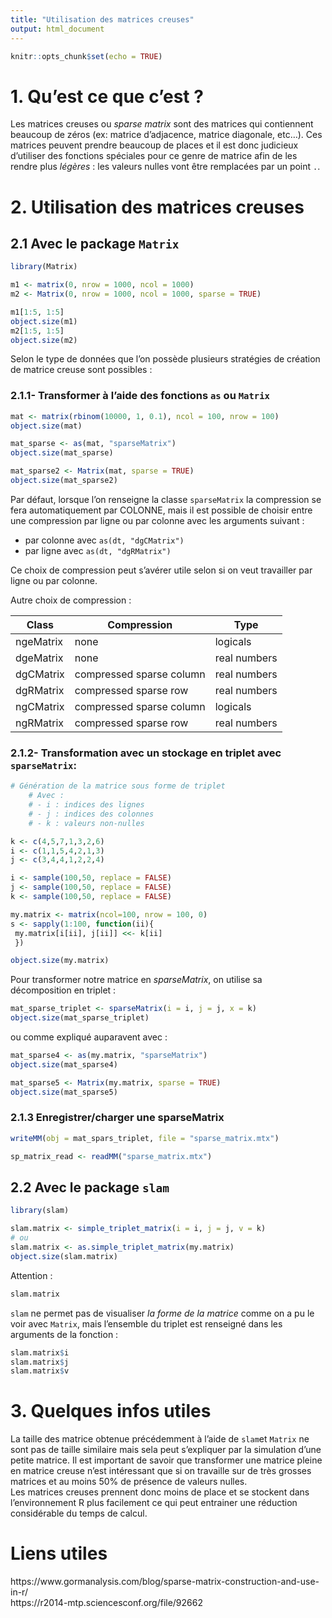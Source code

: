 ```yaml
---
title: "Utilisation des matrices creuses"
output: html_document
---
```


```r
knitr::opts_chunk$set(echo = TRUE)
```


# 1. Qu'est ce que c'est ?

Les matrices creuses ou *sparse matrix* sont des matrices qui contiennent beaucoup de zéros (ex: matrice d'adjacence, matrice diagonale, etc...). Ces matrices peuvent prendre beaucoup de places et il est donc judicieux d'utiliser des fonctions spéciales pour ce genre de matrice afin de les rendre plus *légères* : les valeurs nulles vont être remplacées par un point `.`.

# 2. Utilisation des matrices creuses

## 2.1 Avec le package `Matrix`

```r
library(Matrix)
```


```r
m1 <- matrix(0, nrow = 1000, ncol = 1000)
m2 <- Matrix(0, nrow = 1000, ncol = 1000, sparse = TRUE)

m1[1:5, 1:5]
object.size(m1)
m2[1:5, 1:5]
object.size(m2)
```

Selon le type de données que l'on possède plusieurs stratégies de création de matrice creuse sont possibles :

### 2.1.1- Transformer à l'aide des fonctions `as` ou `Matrix`

```r
mat <- matrix(rbinom(10000, 1, 0.1), ncol = 100, nrow = 100)
object.size(mat)

mat_sparse <- as(mat, "sparseMatrix")
object.size(mat_sparse)

mat_sparse2 <- Matrix(mat, sparse = TRUE)
object.size(mat_sparse2)
```

Par défaut, lorsque l'on renseigne la classe `sparseMatrix` la compression se fera automatiquement par COLONNE, mais il est possible de choisir entre une compression par ligne ou par colonne avec les arguments suivant :

- par colonne avec `as(dt, "dgCMatrix")` 
- par ligne avec `as(dt, "dgRMatrix")`

Ce choix de compression peut s'avérer utile selon si on veut travailler par ligne ou par colonne.

Autre choix de compression :

Class | Compression | Type
------|-------------|----------------
ngeMatrix	|none	|logicals
dgeMatrix	|none	|real numbers
dgCMatrix	|compressed sparse column	|real numbers
dgRMatrix	|compressed sparse row	|real numbers
ngCMatrix	|compressed sparse column	|logicals
ngRMatrix	|compressed sparse row	|real numbers


### 2.1.2- Transformation avec un stockage en triplet avec `sparseMatrix`:

```r
# Génération de la matrice sous forme de triplet
    # Avec :  
    # - i : indices des lignes  
    # - j : indices des colonnes  
    # - k : valeurs non-nulles 

k <- c(4,5,7,1,3,2,6)
i <- c(1,1,5,4,2,1,3)
j <- c(3,4,4,1,2,2,4)

i <- sample(100,50, replace = FALSE)
j <- sample(100,50, replace = FALSE)
k <- sample(100,50, replace = FALSE)

my.matrix <- matrix(ncol=100, nrow = 100, 0)
s <- sapply(1:100, function(ii){
 my.matrix[i[ii], j[ii]] <<- k[ii]
 })

object.size(my.matrix)
```

Pour transformer notre matrice en *sparseMatrix*, on utilise sa décomposition en triplet :
```r
mat_sparse_triplet <- sparseMatrix(i = i, j = j, x = k)
object.size(mat_sparse_triplet)
```

ou comme expliqué auparavent avec :
```r
mat_sparse4 <- as(my.matrix, "sparseMatrix")
object.size(mat_sparse4)

mat_sparse5 <- Matrix(my.matrix, sparse = TRUE)
object.size(mat_sparse5)
```


### 2.1.3 Enregistrer/charger une sparseMatrix

```r
writeMM(obj = mat_spars_triplet, file = "sparse_matrix.mtx")

sp_matrix_read <- readMM("sparse_matrix.mtx")
```


## 2.2 Avec le package `slam`

```r
library(slam)
```


```r
slam.matrix <- simple_triplet_matrix(i = i, j = j, v = k)
# ou
slam.matrix <- as.simple_triplet_matrix(my.matrix)
object.size(slam.matrix)
```

Attention :
```r
slam.matrix
```
`slam` ne permet pas de visualiser *la forme de la matrice* comme on a pu le voir avec `Matrix`, mais l'ensemble du triplet est renseigné dans les arguments de la fonction :
```r
slam.matrix$i
slam.matrix$j
slam.matrix$v
```


# 3. Quelques infos utiles 

La taille des matrice obtenue précédemment à l'aide de `slam`et `Matrix` ne sont pas de taille similaire mais sela peut s'expliquer par la simulation d'une petite matrice. Il est important de savoir que transformer une matrice pleine en matrice creuse n'est intéressant que si on travaille sur de très grosses matrices et au moins 50% de présence de valeurs nulles.   
Les matrices creuses prennent donc moins de place et se stockent dans l'environnement R plus facilement ce qui peut entrainer une réduction considérable du temps de calcul.   



# Liens utiles

https://www.gormanalysis.com/blog/sparse-matrix-construction-and-use-in-r/  
https://r2014-mtp.sciencesconf.org/file/92662  









